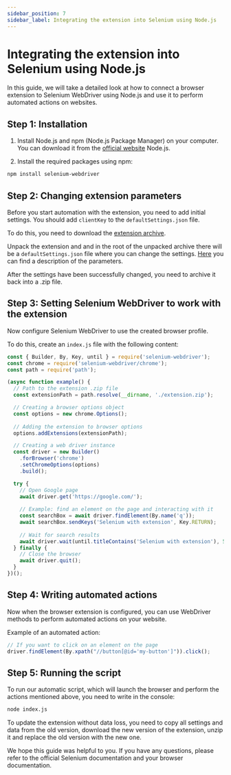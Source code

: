 ```yaml
---
sidebar_position: 7
sidebar_label: Integrating the extension into Selenium using Node.js
---
```



<ArticleHead slug="extension/selenium-ext" />

# Integrating the extension into Selenium using Node.js

In this guide, we will take a detailed look at how to connect a browser extension to Selenium WebDriver using Node.js and use it to perform automated actions on websites.

## Step 1: Installation

1. Install Node.js and npm (Node.js Package Manager) on your computer. You can download it from the [official website](https://nodejs.org/) Node.js.

2. Install the required packages using npm:

```bash
npm install selenium-webdriver
```
## Step 2: Changing extension parameters

Before you start automation with the extension, you need to add initial settings. You should add `clientKey` to the `defaultSettings.json` file.

To do this, you need to download the [extension archive](extension-main.mdx).

Unpack the extension and and in the root of the unpacked archive there will be a `defaultSettings.json` file where you can change the settings. [Here](ext-settings.mdx) you can find a description of the parameters.

After the settings have been successfully changed, you need to archive it back into a .zip file.

## Step 3: Setting Selenium WebDriver to work with the extension​

Now configure Selenium WebDriver to use the created browser profile.

To do this, create an `index.js` file with the following content:

```js
const { Builder, By, Key, until } = require('selenium-webdriver');
const chrome = require('selenium-webdriver/chrome');
const path = require('path');

(async function example() {
  // Path to the extension .zip file
  const extensionPath = path.resolve(__dirname, './extension.zip');

  // Creating a browser options object
  const options = new chrome.Options();
  
  // Adding the extension to browser options
  options.addExtensions(extensionPath);

  // Creating a web driver instance
  const driver = new Builder()
    .forBrowser('chrome')
    .setChromeOptions(options)
    .build();

  try {
    // Open Google page
    await driver.get('https://google.com/');
    
    // Example: find an element on the page and interacting with it
    const searchBox = await driver.findElement(By.name('q'));
    await searchBox.sendKeys('Selenium with extension', Key.RETURN);
    
    // Wait for search results
    await driver.wait(until.titleContains('Selenium with extension'), 5000);
  } finally {
    // Close the browser 
    await driver.quit();
  }
})();
```

## Step 4: Writing automated actions
Now when the browser extension is configured, you can use WebDriver methods to perform automated actions on your website.

Example of an automated action:

```js
// If you want to click on an element on the page
driver.findElement(By.xpath("//button[@id='my-button']")).click();
```

## Step 5: Running the script

To run our automatic script, which will launch the browser and perform the actions mentioned above, you need to write in the console:

```bash
node index.js
```

To update the extension without data loss, you need to copy all settings and data from the old version, download the new version of the extension, unzip it and replace the old version with the new one.

We hope this guide was helpful to you. If you have any questions, please refer to the official Selenium documentation and your browser documentation.